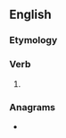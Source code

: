 ==English==

===Etymology===
{{suffix|disgrace|eth|lang=en}}

===Verb===
{{head|en|verb form}}

# {{en-archaic third-person singular of|disgrace}}

===Anagrams===
* {{anagrams|en|scraighted}}